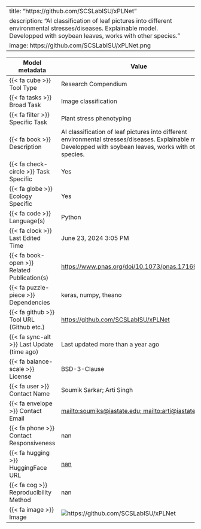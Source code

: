 
---
title: "https://github.com/SCSLabISU/xPLNet"
description: "AI classification of leaf pictures into different environmental stresses/diseases. Explainable model. Developped with soybean leaves, works with other species. "
image: https://github.com/SCSLabISU/xPLNet.png
---

| Model metadata             | Value                               |
|----------------------------|------------------------------------|
| {{< fa cube >}} Tool Type | [Research Compendium]{.tool_type .tool_type_pkglib} |
| {{< fa tasks >}} Broad Task | Image classification |
| {{< fa filter >}} Specific Task | Plant stress phenotyping |
| {{< fa book >}} Description | AI classification of leaf pictures into different environmental stresses/diseases. Explainable model. Developped with soybean leaves, works with other species.  |
| {{< fa check-circle >}} Task Specific | Yes |
| {{< fa globe >}} Ecology Specific | Yes |
| {{< fa code >}} Language(s) | Python |
| {{< fa clock >}} Last Edited Time | June 23, 2024 3:05 PM |
| {{< fa book-open >}} Related Publication(s) | [https://www.pnas.org/doi/10.1073/pnas.1716999115](https://www.pnas.org/doi/10.1073/pnas.1716999115) |
| {{< fa puzzle-piece >}} Dependencies | keras, numpy, theano |
| {{< fa github >}} Tool URL (Github etc.) | [https://github.com/SCSLabISU/xPLNet](https://github.com/SCSLabISU/xPLNet) |
| {{< fa sync-alt >}} Last Update (time ago) | Last updated more than a year ago |
| {{< fa balance-scale >}} License | BSD-3-Clause |
| {{< fa user >}} Contact Name | Soumik Sarkar; Arti Singh |
| {{< fa envelope >}} Contact Email | [mailto:soumiks@iastate.edu; mailto:arti@iastate.edu](mailto:soumiks@iastate.edu; mailto:arti@iastate.edu) |
| {{< fa phone >}} Contact Responsiveness | nan |
| {{< fa hugging >}} HuggingFace URL | [nan](nan) |
| {{< fa cog >}} Reproducibility Method | nan |
| {{< fa image >}} Image | ![https://github.com/SCSLabISU/xPLNet](https://github.com/SCSLabISU/xPLNet.png) |
